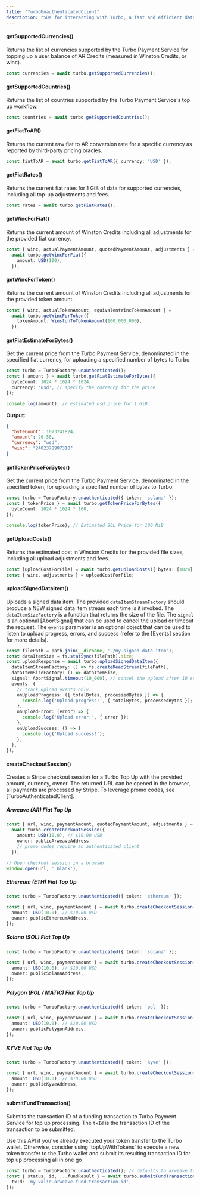 ```yaml
---
title: "TurboUnauthenticatedClient"
description: "SDK for interacting with Turbo, a fast and efficient data upload service for Arweave"
---
```


#### getSupportedCurrencies()

Returns the list of currencies supported by the Turbo Payment Service for topping up a user balance of AR Credits (measured in Winston Credits, or winc).

```typescript
const currencies = await turbo.getSupportedCurrencies();
```

#### getSupportedCountries()

Returns the list of countries supported by the Turbo Payment Service's top up workflow.

```typescript
const countries = await turbo.getSupportedCountries();
```

#### getFiatToAR()

Returns the current raw fiat to AR conversion rate for a specific currency as reported by third-party pricing oracles.

```typescript
const fiatToAR = await turbo.getFiatToAR({ currency: 'USD' });
```

#### getFiatRates()

Returns the current fiat rates for 1 GiB of data for supported currencies, including all top-up adjustments and fees.

```typescript
const rates = await turbo.getFiatRates();
```

#### getWincForFiat()

Returns the current amount of Winston Credits including all adjustments for the provided fiat currency.

```typescript
const { winc, actualPaymentAmount, quotedPaymentAmount, adjustments } =
  await turbo.getWincForFiat({
    amount: USD(100),
  });
```

#### getWincForToken()

Returns the current amount of Winston Credits including all adjustments for the provided token amount.

```typescript
const { winc, actualTokenAmount, equivalentWincTokenAmount } =
  await turbo.getWincForToken({
    tokenAmount: WinstonToTokenAmount(100_000_000),
  });
```

#### getFiatEstimateForBytes()

Get the current price from the Turbo Payment Service, denominated in the specified fiat currency, for uploading a specified number of bytes to Turbo.

```typescript
const turbo = TurboFactory.unauthenticated();
const { amount } = await turbo.getFiatEstimateForBytes({
  byteCount: 1024 * 1024 * 1024,
  currency: 'usd', // specify the currency for the price
});

console.log(amount); // Estimated usd price for 1 GiB
```

**Output:**

```json
{
  "byteCount": 1073741824,
  "amount": 20.58,
  "currency": "usd",
  "winc": "2402378997310"
}
```

#### getTokenPriceForBytes()

Get the current price from the Turbo Payment Service, denominated in the specified token, for uploading a specified number of bytes to Turbo.

```typescript
const turbo = TurboFactory.unauthenticated({ token: 'solana' });
const { tokenPrice } = await turbo.getTokenPriceForBytes({
  byteCount: 1024 * 1024 * 100,
});

console.log(tokenPrice); // Estimated SOL Price for 100 MiB
```

#### getUploadCosts()

Returns the estimated cost in Winston Credits for the provided file sizes, including all upload adjustments and fees.

```typescript
const [uploadCostForFile] = await turbo.getUploadCosts({ bytes: [1024] });
const { winc, adjustments } = uploadCostForFile;
```

#### uploadSignedDataItem()

Uploads a signed data item. The provided `dataItemStreamFactory` should produce a NEW signed data item stream each time is it invoked. The `dataItemSizeFactory` is a function that returns the size of the file. The `signal` is an optional [AbortSignal] that can be used to cancel the upload or timeout the request. The `events` parameter is an optional object that can be used to listen to upload progress, errors, and success (refer to the [Events] section for more details).

```typescript
const filePath = path.join(__dirname, './my-signed-data-item');
const dataItemSize = fs.statSync(filePath).size;
const uploadResponse = await turbo.uploadSignedDataItem({
  dataItemStreamFactory: () => fs.createReadStream(filePath),
  dataItemSizeFactory: () => dataItemSize,
  signal: AbortSignal.timeout(10_000), // cancel the upload after 10 seconds
  events: {
    // track upload events only
    onUploadProgress: ({ totalBytes, processedBytes }) => {
      console.log('Upload progress:', { totalBytes, processedBytes });
    },
    onUploadError: (error) => {
      console.log('Upload error:', { error });
    },
    onUploadSuccess: () => {
      console.log('Upload success!');
    },
  },
});
```

#### createCheckoutSession()

Creates a Stripe checkout session for a Turbo Top Up with the provided amount, currency, owner. The returned URL can be opened in the browser, all payments are processed by Stripe. To leverage promo codes, see [TurboAuthenticatedClient].

##### Arweave (AR) Fiat Top Up

```typescript
const { url, winc, paymentAmount, quotedPaymentAmount, adjustments } =
  await turbo.createCheckoutSession({
    amount: USD(10.0), // $10.00 USD
    owner: publicArweaveAddress,
    // promo codes require an authenticated client
  });

// Open checkout session in a browser
window.open(url, '_blank');
```

##### Ethereum (ETH) Fiat Top Up

```typescript
const turbo = TurboFactory.unauthenticated({ token: 'ethereum' });

const { url, winc, paymentAmount } = await turbo.createCheckoutSession({
  amount: USD(10.0), // $10.00 USD
  owner: publicEthereumAddress,
});
```

##### Solana (SOL) Fiat Top Up

```typescript
const turbo = TurboFactory.unauthenticated({ token: 'solana' });

const { url, winc, paymentAmount } = await turbo.createCheckoutSession({
  amount: USD(10.0), // $10.00 USD
  owner: publicSolanaAddress,
});
```

##### Polygon (POL / MATIC) Fiat Top Up

```typescript
const turbo = TurboFactory.unauthenticated({ token: 'pol' });

const { url, winc, paymentAmount } = await turbo.createCheckoutSession({
  amount: USD(10.0), // $10.00 USD
  owner: publicPolygonAddress,
});
```

##### KYVE Fiat Top Up

```typescript
const turbo = TurboFactory.unauthenticated({ token: 'kyve' });

const { url, winc, paymentAmount } = await turbo.createCheckoutSession({
  amount: USD(10.0), // $10.00 USD
  owner: publicKyveAddress,
});
```

#### submitFundTransaction()

Submits the transaction ID of a funding transaction to Turbo Payment Service for top up processing. The `txId` is the transaction ID of the transaction to be submitted.

<Callout type="info">
Use this API if you've already executed your token transfer to the Turbo wallet. Otherwise, consider using `topUpWithTokens` to execute a new token transfer to the Turbo wallet and submit its resulting transaction ID for top up processing all in one go
</Callout>

```typescript
const turbo = TurboFactory.unauthenticated(); // defaults to arweave token type
const { status, id, ...fundResult } = await turbo.submitFundTransaction({
  txId: 'my-valid-arweave-fund-transaction-id',
});
```